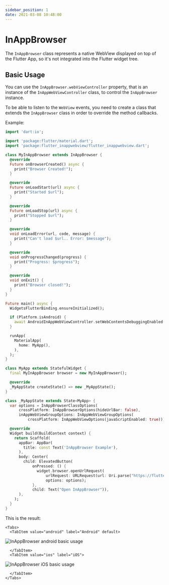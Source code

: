 ```yaml
---
sidebar_position: 1
date: 2021-03-08 10:48:00
---
```



# InAppBrowser

The `InAppBrowser` class represents a native WebView displayed on top of the Flutter App, so it's not integrated into the Flutter widget tree.

## Basic Usage

You can use the `InAppBrowser.webViewController` property, that is an instance of the `InAppWebViewController` class, to control the `InAppBrowser` instance.

To be able to listen to the `WebView` events, you need to create a class that extends the `InAppBrowser` class in order to override the method callbacks.

Example:
```dart
import 'dart:io';

import 'package:flutter/material.dart';
import 'package:flutter_inappwebview/flutter_inappwebview.dart';

class MyInAppBrowser extends InAppBrowser {
  @override
  Future onBrowserCreated() async {
    print("Browser Created!");
  }

  @override
  Future onLoadStart(url) async {
    print("Started $url");
  }

  @override
  Future onLoadStop(url) async {
    print("Stopped $url");
  }

  @override
  void onLoadError(url, code, message) {
    print("Can't load $url.. Error: $message");
  }

  @override
  void onProgressChanged(progress) {
    print("Progress: $progress");
  }

  @override
  void onExit() {
    print("Browser closed!");
  }
}

Future main() async {
  WidgetsFlutterBinding.ensureInitialized();

  if (Platform.isAndroid) {
    await AndroidInAppWebViewController.setWebContentsDebuggingEnabled(true);
  }

  runApp(
    MaterialApp(
      home: MyApp(),
    ),
  );
}

class MyApp extends StatefulWidget {
  final MyInAppBrowser browser = new MyInAppBrowser();

  @override
  _MyAppState createState() => new _MyAppState();
}

class _MyAppState extends State<MyApp> {
  var options = InAppBrowserClassOptions(
      crossPlatform: InAppBrowserOptions(hideUrlBar: false),
      inAppWebViewGroupOptions: InAppWebViewGroupOptions(
          crossPlatform: InAppWebViewOptions(javaScriptEnabled: true)));

  @override
  Widget build(BuildContext context) {
    return Scaffold(
      appBar: AppBar(
        title: const Text('InAppBrowser Example'),
      ),
      body: Center(
        child: ElevatedButton(
            onPressed: () {
              widget.browser.openUrlRequest(
                  urlRequest: URLRequest(url: Uri.parse("https://flutter.dev")),
                  options: options);
            },
            child: Text("Open InAppBrowser")),
      ),
    );
  }
}
```

This is the result:

```mdx-code-block
<Tabs>
  <TabItem value="android" label="Android" default>
```
![InAppBrowser android basic usage](./in-app-browser/android-in-app-browser-basic-usage.gif "InAppBrowser android basic usage.")
```mdx-code-block
  </TabItem>
  <TabItem value="ios" label="iOS">
```
![InAppBrowser iOS basic usage](./in-app-browser/ios-in-app-browser-basic-usage.gif "InAppBrowser iOS basic usage.")
```mdx-code-block
  </TabItem>
</Tabs>
```
